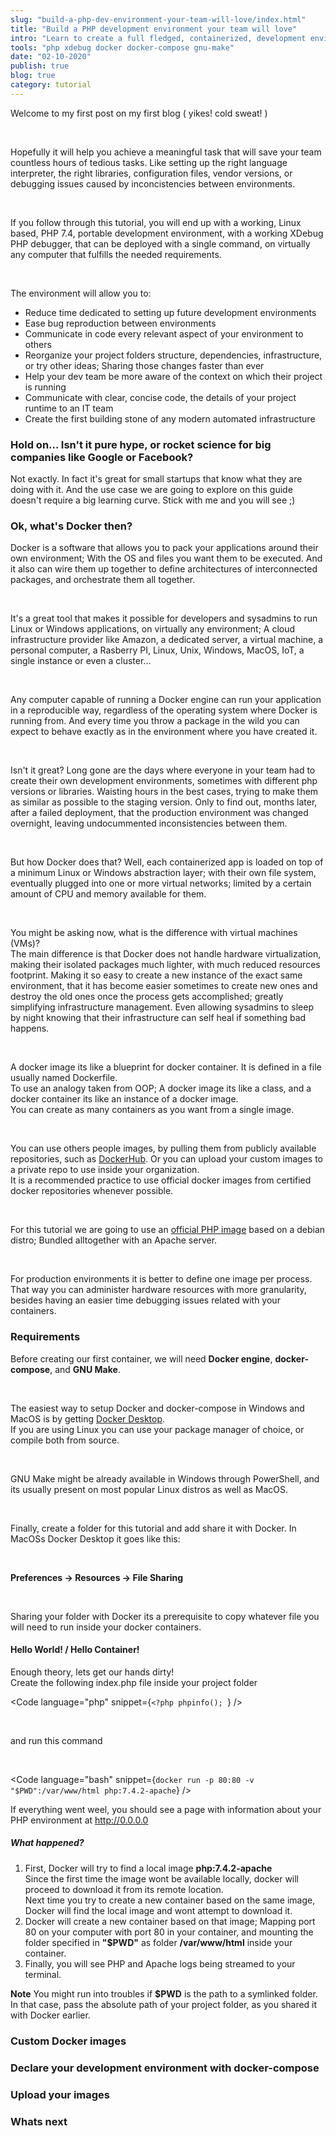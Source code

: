 ```yaml
---
slug: "build-a-php-dev-environment-your-team-will-love/index.html"
title: "Build a PHP development environment your team will love"
intro: "Learn to create a full fledged, containerized, development environment for your PHP projects. Learn to update it, destroy it, recreate it, or share it with others; With confidence and in a breeze!"
tools: "php xdebug docker docker-compose gnu-make"
date: "02-10-2020"
publish: true
blog: true
category: tutorial
---
```


Welcome to my first post on my first blog ( yikes! cold sweat! )  

<br />

Hopefully it will help you achieve a meaningful task that will save your team countless hours of tedious tasks. Like setting up the right language interpreter, the right libraries, configuration files, vendor versions, or debugging issues caused by inconcistencies between environments.  

<br/>

If you follow through this tutorial, you will end up with a working, Linux based, PHP 7.4, portable development environment, with a working XDebug PHP debugger, that can be deployed with a single command, on virtually any computer that fulfills the needed requirements.  

<br />

The environment will allow you to:

- Reduce time dedicated to setting up future development environments
- Ease bug reproduction between environments
- Communicate in code every relevant aspect of your environment to others
- Reorganize your project folders structure, dependencies, infrastructure, or try other ideas; Sharing those changes faster than ever
- Help your dev team be more aware of the context on which their project is running
- Communicate with clear, concise code, the details of your project runtime to an IT team
- Create the first building stone of any modern automated infrastructure

### Hold on... Isn't it pure hype, or rocket science for big companies like Google or Facebook?

Not exactly. In fact it's great for small startups that know what they are doing with it. And the use case we are going to explore on this guide doesn't require a big learning curve. Stick with me and you will see ;)

### Ok, what's Docker then?

Docker is a software that allows you to pack your applications around their own environment; With the OS and files you want them to be executed. And it also can wire them up together to define architectures of interconnected packages, and orchestrate them all together. 

<br/>

It's a great tool that makes it possible for developers and sysadmins to run Linux or Windows applications, on virtually any environment; A cloud infrastructure provider like Amazon, a dedicated server, a virtual machine, a personal computer, a Rasberry PI, Linux, Unix, Windows, MacOS, IoT, a single instance or even a cluster...  

<br/>

Any computer capable of running a Docker engine can run your application in a reproducible way, regardless of the operating system where Docker is running from. And every time you throw a package in the wild you can expect to behave exactly as in the environment where you have created it.  

<br/>

Isn't it great? Long gone are the days where everyone in your team had to create their own development environments, sometimes with different php versions or libraries. Waisting hours in the best cases, trying to make them as similar as possible to the staging version. Only to find out, months later, after a failed deployment, that the production environment was changed overnight, leaving undocummented inconsistencies between them.

<br/>

But how Docker does that? Well, each containerized app is loaded on top of a minimum Linux or Windows abstraction layer; with their own file system, eventually plugged into one or more virtual networks; limited by a certain amount of CPU and memory available for them.

<br/>

You might be asking now, what is the difference with virtual machines (VMs)?  
The main difference is that Docker does not handle hardware virtualization, making their isolated packages much lighter, with much reduced resources footprint. Making it so easy to create a new instance of the exact same environment, that it has become easier sometimes to create new ones and destroy the old ones once the process gets accomplished; greatly simplifying infrastructure management. Even allowing sysadmins to sleep by night knowing that their infrastructure can self heal if something bad happens.  

<br/>

A docker image its like a blueprint for docker container. It is defined in a file usually named Dockerfile.  
To use an analogy taken from OOP; A docker image its like a class, and a docker container its like an instance of a docker image.  
You can create as many containers as you want from a single image.  

<br/>

You can use others people images, by pulling them from publicly available repositories, such as [DockerHub](https://hub.docker.com). Or you can upload your custom images to a private repo to use inside your organization.  
It is a recommended practice to use official docker images from certified docker repositories whenever possible.  

<br/>

For this tutorial we are going to use an [official PHP image](https://hub.docker.com/_/php) based on a debian distro; Bundled alltogether with an Apache server.  

<br/>

For production environments it is better to define one image per process. That way you can administer hardware resources with more granularity, besides having an easier time debugging issues related with your containers.  

### Requirements

Before creating our first container, we will need **Docker engine**, **docker-compose**, and **GNU Make**.  

<br/>

The easiest way to setup Docker and docker-compose in Windows and MacOS is by getting [Docker Desktop](https://www.docker.com/products/docker-desktop).  
If you are using Linux you can use your package manager of choice, or compile both from source.

<br/>

GNU Make might be already available in Windows through PowerShell, and its usually present on most popular Linux distros as well as MacOS.

<br/>

Finally, create a folder for this tutorial and add share it with Docker. In MacOSs Docker Desktop it goes like this:  

<br/>

**Preferences -> Resources -> File Sharing**  

<br/>

Sharing your folder with Docker its a prerequisite to copy whatever file you will need to run inside your docker containers.  

#### Hello World! / Hello Container!

Enough theory, lets get our hands dirty!  
Create the following index.php file inside your project folder

<Code language="php" snippet={`<?php phpinfo(); `} />  

<br/>

and run this command

<br/>

<Code language="bash" snippet={`docker run -p 80:80 -v "$PWD":/var/www/html php:7.4.2-apache`} />  

If everything went weel, you should see a page with information about your PHP environment at http://0.0.0.0

##### What happened?

1. First, Docker will try to find a local image **php:7.4.2-apache**  
Since the first time the image wont be available locally, docker will proceed to download it from its remote location.  
Next time you try to create a new container based on the same image, Docker will find the local image and wont attempt to download it.
2. Docker will create a new container based on that image; Mapping port 80 on your computer with port 80 in your container, and mounting the folder specified in **"$PWD"** as folder **/var/www/html** inside your container.
3. Finally, you will see PHP and Apache logs being streamed to your terminal.

**Note** You might run into troubles if **$PWD** is the path to a symlinked folder. In that case, pass the absolute path of your project folder, as you shared it with Docker earlier.

### Custom Docker images

### Declare your development environment with docker-compose

### Upload your images

### Whats next
